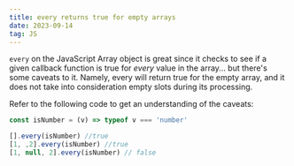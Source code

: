 ```yaml
---
title: every returns true for empty arrays
date: 2023-09-14
tag: JS
---
```


`every` on the JavaScript Array object is great since it checks to see if a given
callback function is true for _every_ value in the array... but there's some caveats to it. Namely,
every will return true for the empty array, and it does not take into consideration empty slots during its processing.

Refer to the following code to get an understanding of the caveats:

```js
const isNumber = (v) => typeof v === 'number'

[].every(isNumber) //true
[1, ,2].every(isNumber) //true
[1, null, 2].every(isNumber) // false

````

